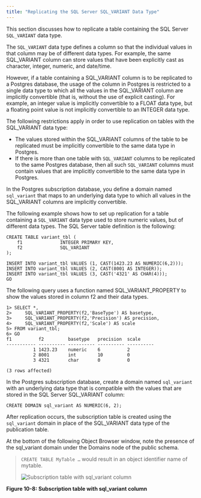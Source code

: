 ```yaml
---
title: "Replicating the SQL Server SQL_VARIANT Data Type"
---
```


<div id="replicating_sql_server_sql_variant_data_type" class="registered_link"></div>

This section discusses how to replicate a table containing the SQL Server `SQL_VARIANT` data type.

The `SQL_VARIANT` data type defines a column so that the individual values in that column may be of different data types. For example, the same SQL_VARIANT column can store values that have been explicitly cast as character, integer, numeric, and date/time.

However, if a table containing a SQL_VARIANT column is to be replicated to a Postgres database, the usage of the column in Postgres is restricted to a single data type to which all the values in the SQL_VARIANT column are implicitly convertible (that is, without the use of explicit casting). For example, an integer value is implicitly convertible to a FLOAT data type, but a floating point value is not implicitly convertible to an INTEGER data type.

The following restrictions apply in order to use replication on tables with the SQL_VARIANT data type:

-   The values stored within the SQL_VARIANT columns of the table to be replicated must be implicitly convertible to the same data type in Postgres.
-   If there is more than one table with `SQL_VARIANT` columns to be replicated to the same Postgres database, then all such `SQL_VARIANT` columns must contain values that are implicitly convertible to the same data type in Postgres.

In the Postgres subscription database, you define a domain named `sql_variant` that maps to an underlying data type to which all values in the SQL_VARIANT columns are implicitly convertible.

The following example shows how to set up replication for a table containing a `SQL_VARIANT` data type used to store numeric values, but of different data types. The SQL Server table definition is the following:

```text
CREATE TABLE variant_tbl (
    f1              INTEGER PRIMARY KEY,
    f2              SQL_VARIANT
);

INSERT INTO variant_tbl VALUES (1, CAST(1423.23 AS NUMERIC(6,2)));
INSERT INTO variant_tbl VALUES (2, CAST(8001 AS INTEGER));
INSERT INTO variant_tbl VALUES (3, CAST('4321' AS CHAR(4)));
GO
```

The following query uses a function named SQL_VARIANT_PROPERTY to show the values stored in column f2 and their data types.

```text
1> SELECT *,
2>     SQL_VARIANT_PROPERTY(f2,'BaseType') AS basetype,
3>     SQL_VARIANT_PROPERTY(f2,'Precision') AS precision,
4>     SQL_VARIANT_PROPERTY(f2,'Scale') AS scale
5> FROM variant_tbl;
6> GO
f1          f2         basetype   precision  scale
----------- ---------- ---------- ---------- ----------
          1 1423.23    numeric    6          2
          2 8001       int        10         0
          3 4321       char       0          0

(3 rows affected)
```

In the Postgres subscription database, create a domain named `sql_variant` with an underlying data type that is compatible with the values that are stored in the SQL Server SQL_VARIANT column:

```text
CREATE DOMAIN sql_variant AS NUMERIC(6, 2);
```

After replication occurs, the subscription table is created using the `sql_variant` domain in place of the SQL_VARIANT data type of the publication table.

At the bottom of the following Object Browser window, note the presence of the sql_variant domain under the Domains node of the public schema.

> `CREATE TABLE MyTable …` would result in an object identifier name of mytable.
>
> ![Subscription table with sql_variant column](../../images/image299.png)

**Figure 10-8: Subscription table with sql_variant column**
